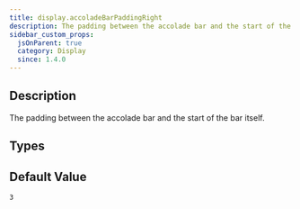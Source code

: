 ```yaml
---
title: display.accoladeBarPaddingRight
description: The padding between the accolade bar and the start of the bar itself.
sidebar_custom_props:
  jsOnParent: true
  category: Display
  since: 1.4.0
---
```


<SinceBadge since="1.4.0" />


## Description

The padding between the accolade bar and the start of the bar itself.

<PropertyDescription showJson={true} />

## Types

<TypeTable>
    <TypeRow name="double" type="all">
    </TypeRow>
</TypeTable>

## Default Value

`3`